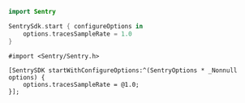 ```swift {tabTitle:Swift}
import Sentry

SentrySdk.start { configureOptions in
    options.tracesSampleRate = 1.0
}
```

```objc {tabTitle:Objective-C}
#import <Sentry/Sentry.h>

[SentrySDK startWithConfigureOptions:^(SentryOptions * _Nonnull options) {
    options.tracesSampleRate = @1.0;
}];
```
